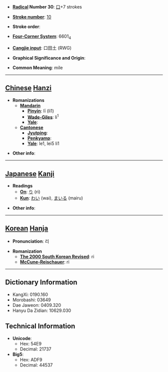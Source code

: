 * '''[[Wiktionary:Chinese radical index| Radical]] Number 30''': [[Wiktionary:Chinese radical index 口|口]]+7 strokes

* '''[[Wiktionary:Chinese total strokes index|Stroke number]]''': [[Wiktionary:Chinese total strokes index 10|10]]

* '''Stroke order''': 

* '''[[Wiktionary:Chinese four corner index|Four-Corner System]]''': 6601<sub>4</sub>

* '''[[Wiktionary:Chinese Cangjie index|Cangjie input]]''': 口田土 (RWG)

* '''Graphical Significance and Origin''': 

* '''Common Meaning''': mile

----

== [[Chinese]] [[Hanzi]] ==

* '''Romanizations'''
** '''[[Mandarin]]'''
*** '''[[Pinyin]]''': lī (li1)
*** '''[[Wade-Giles]]''': li<sup>1</sup>
*** '''[[Yale]]''': 
** '''[[Cantonese]]'''
*** '''[[Jyutping]]''':
*** '''[[Penkyamp]]''': 
*** '''[[Yale]]''': le1, lei5 li1

* '''Other info''': 

----

== [[Japanese]] [[Kanji]] ==

* '''Readings'''
** '''[[On]]''': [[り]] (ri)
** '''[[Kun]]''': [[わい]] (wai), [[まいる]] (mairu)

* '''Other info''':  

----

== [[Korean]] [[Hanja]] ==

* '''Pronunciation''': 리

* '''Romanization'''
** '''[[The 2000 South Korean Revised Romanization|The 2000 South Korean Revised]]''': ri
** '''[[McCune-Reischauer]]''': ri

----

== Dictionary Information ==

* KangXi: 0190.160
* Morobashi: 03649
* Dae Jaweon: 0409.320
* Hanyu Da Zidian: 10629.030

== Technical Information ==

* '''Unicode''':
** Hex: 54E9
** Decimal: 21737
* '''Big5''':
** Hex: ADF9
** Decimal: 44537